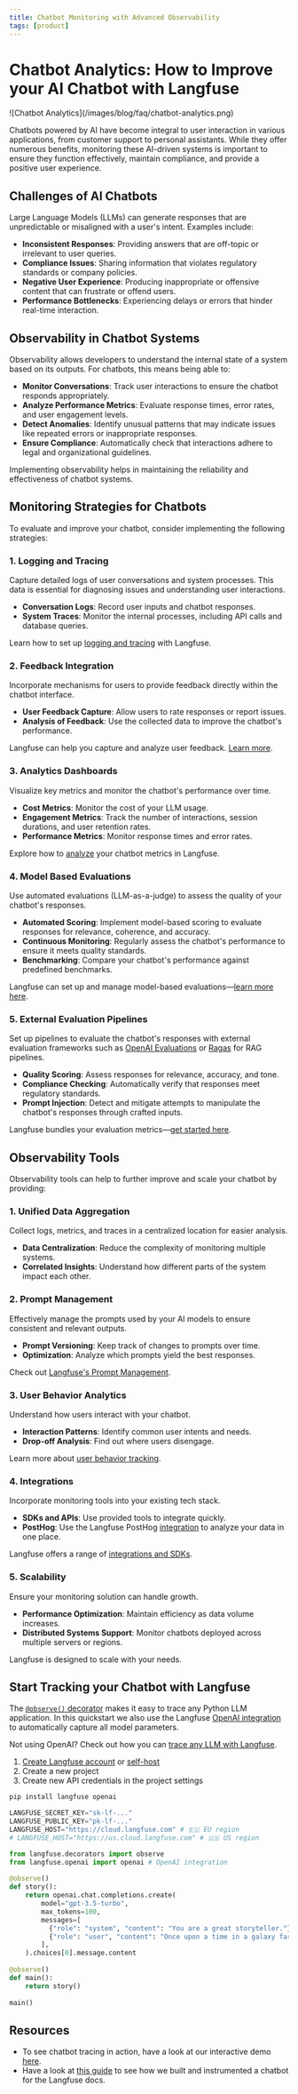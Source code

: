 ```yaml
---
title: Chatbot Monitoring with Advanced Observability
tags: [product]
---
```


# Chatbot Analytics: How to Improve your AI Chatbot with Langfuse

<Frame border fullWidth>
  ![Chatbot Analytics](/images/blog/faq/chatbot-analytics.png)
</Frame>

Chatbots powered by AI have become integral to user interaction in various applications, from customer support to personal assistants. While they offer numerous benefits, monitoring these AI-driven systems is important to ensure they function effectively, maintain compliance, and provide a positive user experience.

## Challenges of AI Chatbots

Large Language Models (LLMs) can generate responses that are unpredictable or misaligned with a user's intent. Examples include:

- **Inconsistent Responses**: Providing answers that are off-topic or irrelevant to user queries.
- **Compliance Issues**: Sharing information that violates regulatory standards or company policies.
- **Negative User Experience**: Producing inappropriate or offensive content that can frustrate or offend users.
- **Performance Bottlenecks**: Experiencing delays or errors that hinder real-time interaction.

## Observability in Chatbot Systems

Observability allows developers to understand the internal state of a system based on its outputs. For chatbots, this means being able to:

- **Monitor Conversations**: Track user interactions to ensure the chatbot responds appropriately.
- **Analyze Performance Metrics**: Evaluate response times, error rates, and user engagement levels.
- **Detect Anomalies**: Identify unusual patterns that may indicate issues like repeated errors or inappropriate responses.
- **Ensure Compliance**: Automatically check that interactions adhere to legal and organizational guidelines.

Implementing observability helps in maintaining the reliability and effectiveness of chatbot systems.

## Monitoring Strategies for Chatbots

To evaluate and improve your chatbot, consider implementing the following strategies:

### 1. Logging and Tracing

Capture detailed logs of user conversations and system processes. This data is essential for diagnosing issues and understanding user interactions.

- **Conversation Logs**: Record user inputs and chatbot responses.
- **System Traces**: Monitor the internal processes, including API calls and database queries.

Learn how to set up [logging and tracing](/docs/tracing) with Langfuse.

### 2. Feedback Integration

Incorporate mechanisms for users to provide feedback directly within the chatbot interface.

- **User Feedback Capture**: Allow users to rate responses or report issues.
- **Analysis of Feedback**: Use the collected data to improve the chatbot's performance.

Langfuse can help you capture and analyze user feedback. [Learn more](/docs/scores/user-feedback).

### 3. Analytics Dashboards

Visualize key metrics and monitor the chatbot's performance over time.

- **Cost Metrics**: Monitor the cost of your LLM usage.
- **Engagement Metrics**: Track the number of interactions, session durations, and user retention rates.
- **Performance Metrics**: Monitor response times and error rates.

Explore how to [analyze](/docs/analytics/overview) your chatbot metrics in Langfuse.

### 4. Model Based Evaluations

Use automated evaluations (LLM-as-a-judge) to assess the quality of your chatbot's responses.

- **Automated Scoring**: Implement model-based scoring to evaluate responses for relevance, coherence, and accuracy.
- **Continuous Monitoring**: Regularly assess the chatbot's performance to ensure it meets quality standards.
- **Benchmarking**: Compare your chatbot's performance against predefined benchmarks.

Langfuse can set up and manage model-based evaluations—[learn more here](/docs/scores/model-based-evals).

### 5. External Evaluation Pipelines

Set up pipelines to evaluate the chatbot's responses with external evaluation frameworks such as [OpenAI Evaluations](https://github.com/openai/evals) or [Ragas](https://docs.ragas.io/en/stable/) for RAG pipelines.

- **Quality Scoring**: Assess responses for relevance, accuracy, and tone.
- **Compliance Checking**: Automatically verify that responses meet regulatory standards.
- **Prompt Injection**: Detect and mitigate attempts to manipulate the chatbot's responses through crafted inputs.

Langfuse bundles your evaluation metrics—[get started here](/docs/scores/external-evaluation-pipelines).

## Observability Tools

Observability tools can help to further improve and scale your chatbot by providing:

### 1. Unified Data Aggregation

Collect logs, metrics, and traces in a centralized location for easier analysis.

- **Data Centralization**: Reduce the complexity of monitoring multiple systems.
- **Correlated Insights**: Understand how different parts of the system impact each other.

### 2. Prompt Management

Effectively manage the prompts used by your AI models to ensure consistent and relevant outputs.

- **Prompt Versioning**: Keep track of changes to prompts over time.
- **Optimization**: Analyze which prompts yield the best responses.

Check out [Langfuse's Prompt Management](/docs/prompts/get-started).

### 3. User Behavior Analytics

Understand how users interact with your chatbot.

- **Interaction Patterns**: Identify common user intents and needs.
- **Drop-off Analysis**: Find out where users disengage.

Learn more about [user behavior tracking](/docs/analytics/overview).

### 4. Integrations

Incorporate monitoring tools into your existing tech stack.

- **SDKs and APIs**: Use provided tools to integrate quickly.
- **PostHog**: Use the Langfuse PostHog [integration](/docs/analytics/posthog) to analyze your data in one place.

Langfuse offers a range of [integrations and SDKs](/docs/integrations).

### 5. Scalability

Ensure your monitoring solution can handle growth.

- **Performance Optimization**: Maintain efficiency as data volume increases.
- **Distributed Systems Support**: Monitor chatbots deployed across multiple servers or regions.

Langfuse is designed to scale with your needs.


## Start Tracking your Chatbot with Langfuse

The [`@observe()` decorator](/docs/sdk/python/decorators) makes it easy to trace any Python LLM application. In this quickstart we also use the Langfuse [OpenAI integration](/docs/integrations/openai) to automatically capture all model parameters.

Not using OpenAI? Check out how you can [trace any LLM with Langfuse](/docs/get-started).

1.  [Create Langfuse account](https://cloud.langfuse.com/auth/sign-up) or [self-host](/docs/deployment/self-host)
2.  Create a new project
3.  Create new API credentials in the project settings

```bash
pip install langfuse openai
```

```python
LANGFUSE_SECRET_KEY="sk-lf-..."
LANGFUSE_PUBLIC_KEY="pk-lf-..."
LANGFUSE_HOST="https://cloud.langfuse.com" # 🇪🇺 EU region
# LANGFUSE_HOST="https://us.cloud.langfuse.com" # 🇺🇸 US region
```

```python
from langfuse.decorators import observe
from langfuse.openai import openai # OpenAI integration
 
@observe()
def story():
    return openai.chat.completions.create(
        model="gpt-3.5-turbo",
        max_tokens=100,
        messages=[
          {"role": "system", "content": "You are a great storyteller."},
          {"role": "user", "content": "Once upon a time in a galaxy far, far away..."}
        ],
    ).choices[0].message.content
 
@observe()
def main():
    return story()
 
main()
```
## Resources

- To see chatbot tracing in action, have a look at our interactive demo [here](/demo).
- Have a look at [this guide](/blog/qa-chatbot-for-langfuse-docs) to see how we built and instrumented a chatbot for the Langfuse docs.

